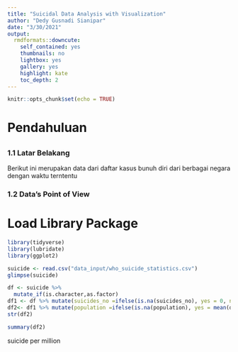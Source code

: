 ```yaml
---
title: "Suicidal Data Analysis with Visualization"
author: "Dedy Gusnadi Sianipar"
date: "3/30/2021"
output:
  rmdformats::downcute:
    self_contained: yes
    thumbnails: no
    lightbox: yes
    gallery: yes
    highlight: kate
    toc_depth: 2
---
```


```r
knitr::opts_chunk$set(echo = TRUE)
```
# Pendahuluan
##        {.tabset .tabset-fade .tabset-pills}

### 1.1 Latar Belakang
  Berikut ini merupakan data dari daftar kasus bunuh diri dari berbagai negara dengan waktu terntentu

### 1.2 Data's Point of View


# Load Library Package
```r
library(tidyverse)
library(lubridate)
library(ggplot2)
```




```r
suicide <- read.csv("data_input/who_suicide_statistics.csv")
glimpse(suicide)
```

```r
df <- suicide %>%
  mutate_if(is.character,as.factor) 
df1 <- df %>% mutate(suicides_no =ifelse(is.na(suicides_no), yes = 0, no = suicides_no))
df2<- df1 %>% mutate(population =ifelse(is.na(population), yes = mean(df1 %>% selmean(population)), no = population))
str(df2)
```

```r
summary(df2)
```
suicide per million


